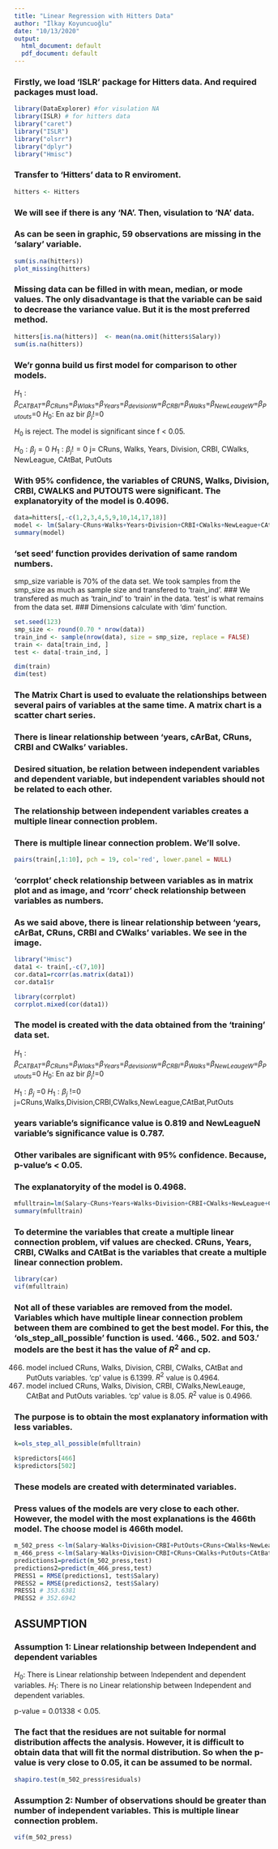 ```yaml
---
title: "Linear Regression with Hitters Data"
author: "İlkay Koyuncuoğlu"
date: "10/13/2020"
output:
  html_document: default
  pdf_document: default
---
```


### Firstly, we load 'ISLR' package for Hitters data. And required packages must load.

```r
library(DataExplorer) #for visulation NA
library(ISLR) # for hitters data
library("caret")
library("ISLR")
library("olsrr")
library("dplyr")
library("Hmisc")
```

### Transfer to 'Hitters' data to R enviroment.

```r
hitters <- Hitters
```

### We will see if there is any 'NA'. Then, visulation to 'NA' data.
### As can be seen in graphic, 59 observations are missing in the 'salary' variable.

```r
sum(is.na(hitters))
plot_missing(hitters)
```

### Missing data can be filled in with mean, median, or mode values. The only disadvantage is that the variable can be said to decrease the variance value. But it is the most preferred method.

```r
hitters[is.na(hitters)]  <- mean(na.omit(hitters$Salary))
sum(is.na(hitters))
```

### We'r gonna build us first model for comparison to other models.
 $H_{1}:\beta_{CATBAT}$=$\beta_{CRuns}$=$\beta_{Wlaks}$=$\beta_{Years}$=$\beta_{devisionW}$=$\beta_{CRBI}$=$\beta_{Walks}$=$\beta_{NewLeaugeW}$=$\beta_{Putouts}$=0 
 $H_{0}:$ En az bir  $\beta_j$!=0

 $H_{0}$ is reject. The model is significant since f < 0.05. 

 $H_{0}:\beta_{j}=0$
 $H_{1}:\beta_{j}!=0$    j= CRuns, Walks, Years, Division, CRBI, CWalks, NewLeague, CAtBat, PutOuts
 
### With 95% confidence, the variables of CRUNS, Walks, Division, CRBI, CWALKS and PUTOUTS were significant. The explanatoryity of the model is 0.4096.
 
```r
data=hitters[,-c(1,2,3,4,5,9,10,14,17,18)]
model <- lm(Salary~CRuns+Walks+Years+Division+CRBI+CWalks+NewLeague+CAtBat+PutOuts,data = data)
summary(model)
```

### 'set seed' function provides derivation of same random numbers.
 smp_size variable is 70% of the data set. We took samples from the smp_size as much as sample size and transfered to 'train_ind'.
### We transfered as much as 'train_ind' to 'train' in the data. 'test' is what remains from the data set.
### Dimensions calculate with 'dim' function.
 
```r
set.seed(123)
smp_size <- round(0.70 * nrow(data))
train_ind <- sample(nrow(data), size = smp_size, replace = FALSE)
train <- data[train_ind, ]
test <- data[-train_ind, ]

dim(train)
dim(test)
```

### The Matrix Chart is used to evaluate the relationships between several pairs of variables at the same time. A matrix chart is a scatter chart series.
 
###  There is linear relationship between 'years, cArBat, CRuns, CRBI and CWalks' variables.
###  Desired situation, be relation between independent variables and dependent variable, but independent variables should not be related to each other. 
###  The relationship between independent variables creates a multiple linear connection problem.
###  There is multiple linear connection problem. We'll solve.

```r
pairs(train[,1:10], pch = 19, col='red', lower.panel = NULL)
```

 
### 'corrplot' check relationship between variables as in matrix plot and as image, and 'rcorr' check relationship between variables as numbers.

### As we said above, there is linear relationship between 'years, cArBat, CRuns, CRBI and CWalks' variables. We see in the image.

```r
library("Hmisc")
data1 <- train[,-c(7,10)]
cor.data1=rcorr(as.matrix(data1))
cor.data1$r

library(corrplot)
corrplot.mixed(cor(data1))
```

### The model is created with the data obtained from the 'training' data set.
 
 $H_{1}:\beta_{CATBAT}$=$\beta_{CRuns}$=$\beta_{Wlaks}$=$\beta_{Years}$=$\beta_{devisionW}$=$\beta_{CRBI}$=$\beta_{Walks}$=$\beta_{NewLeaugeW}$=$\beta_{Putouts}$=0 
 $H_{0}:$ En az bir  $\beta_j$!=0
 

 $H_{1}:\beta_{j}$ =0 
 $H_{1}:\beta_{j}$ !=0         j=CRuns,Walks,Division,CRBI,CWalks,NewLeague,CAtBat,PutOuts

### years variable's significance value is 0.819 and  NewLeagueN variable's significance value is 0.787. 
### Other varibales are significant with 95% confidence. Because, p-value's < 0.05.
### The explanatoryity of the model is 0.4968.

```r
mfulltrain=lm(Salary~CRuns+Years+Walks+Division+CRBI+CWalks+NewLeague+CAtBat+PutOuts, data=train)
summary(mfulltrain)
```

### To determine the variables that create a multiple linear connection problem, vif values are checked. CRuns, Years, CRBI, CWalks and CAtBat is the variables that create a multiple linear connection problem.


```r
library(car)
vif(mfulltrain)
```
 
### Not all of these variables are removed from the model. Variables which have multiple linear connection problem between them are combined to get the best model. For this, the 'ols_step_all_possible' function is used. '466., 502. and 503.' models are the best it has the value of $R^2$ and cp.

 466. model inclued CRuns, Walks, Division, CRBI, CWalks, CAtBat and PutOuts variables. 'cp' value is 6.1399.  $R^2$ value is 0.4964.
 502. model inclued CRuns, Walks, Division, CRBI, CWalks,NewLeauge, CAtBat and PutOuts variables.  'cp' value is 8.05. $R^2$ value is 0.4966.
 
### The purpose is to obtain the most explanatory information with less variables.

```r
k=ols_step_all_possible(mfulltrain)

k$predictors[466]
k$predictors[502]
```

###  These models are created with determinated variables. 
### Press values of the models are very close to each other. However, the model with the most explanations is the 466th model. The choose model is 466th model.

```r
m_502_press <-lm(Salary~Walks+Division+CRBI+PutOuts+CRuns+CWalks+NewLeague+CAtBat, data=train) 
m_466_press <-lm(Salary~Walks+Division+CRBI+CRuns+CWalks+PutOuts+CAtBat, data=train) 
predictions1=predict(m_502_press,test)
predictions2=predict(m_466_press,test)
PRESS1 = RMSE(predictions1, test$Salary)
PRESS2 = RMSE(predictions2, test$Salary)
PRESS1 # 353.6381
PRESS2 # 352.6942
```

## ASSUMPTION

### Assumption 1: Linear relationship between Independent and dependent variables

$H_0$: There is Linear relationship between Independent and dependent variables.
$H_1$: There is no Linear relationship between Independent and dependent variables.

p-value = 0.01338 < 0.05. 

### The fact that the residues are not suitable for normal distribution affects the analysis. However, it is difficult to obtain data that will fit the normal distribution. So when the p-value is very close to 0.05, it can be assumed to be normal.

```r
shapiro.test(m_502_press$residuals)
```

### Assumption 2: Number of observations should be greater than number of independent variables. This is multiple linear connection problem.

```r
vif(m_502_press)
```






